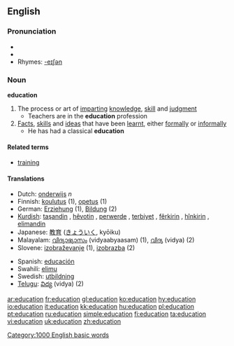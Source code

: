 {{wikipedia}}
{{see|éducation}}
==English==

===Pronunciation===
* {{IPA|/ɛdjuːkeɪʃn/}}
* {{audio|en-us-education.ogg|Audio (US)}}
* Rhymes: [[Rhymes:English:-eɪʃǝn|-eɪʃǝn]]

===Noun===
'''education'''

# The process or art of [[imparting]] [[knowledge]], [[skill]] and [[judgment]]
#* Teachers are in the '''education''' profession
# [[fact|Facts]], [[skill]]s and [[idea]]s that have been [[learnt]], either [[formally]] or [[informally]]
#* He has had a classical '''education'''

====Related terms====
*[[training]]

====Translations====
{{top}}
*Dutch: [[onderwijs]] ''n''
*Finnish: [[koulutus]] (1), [[opetus]] (1)
*German: [[Erziehung]] (1), [[Bildung]] (2)
*[[Kurdish]]: [[taşandin]] {{f}}, [[hêvotin]] {{f}}, [[perwerde]] {{f}}, [[terbiyet]] {{f}}, [[fêr|fêrkirin]] {{f}}, [[hîn|hînkirin]] {{f}}, [[elimandin]] {{f}}
*Japanese: [[教育]] ([[きょういく]], kyōiku)
*Malayalam: [[വിദ്യാഭ്യാസം]] (vidyaabyaasam) (1),  [[വിദ്യ]] (vidya) (2)
*Slovene: [[izobraževanje]] {{n}} (1), [[izobrazba]] {{f}} (2)
{{mid}}
*Spanish: [[educación]] {{f}}
*Swahili: [[elimu]]
*Swedish: [[utbildning]] {{c}}
*[[Telugu]]: [[విద్య]] (vidya) (2)
{{bottom}}

[[Category:1000 English basic words]]

[[ar:education]]
[[fr:education]]
[[gl:education]]
[[ko:education]]
[[hy:education]]
[[io:education]]
[[it:education]]
[[kk:education]]
[[hu:education]]
[[pl:education]]
[[pt:education]]
[[ru:education]]
[[simple:education]]
[[fi:education]]
[[ta:education]]
[[vi:education]]
[[uk:education]]
[[zh:education]]